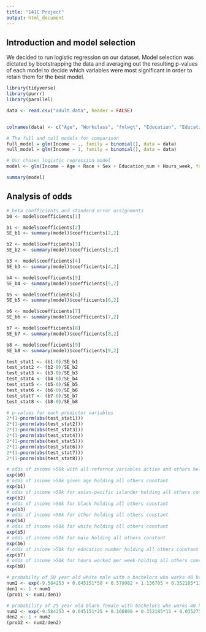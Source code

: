 ```yaml
---
title: "141C Project"
output: html_document
---
```

## Introduction and model selection

We decided to run logistic regression on our dataset. Model selection was dictated by bootstrapping the data and averaging out the resulting p-values of each model to decide which variables were most significant in order to retain them for the best model.


```r
library(tidyverse)
library(purrr)
library(parallel)

data <- read.csv("adult.data", header = FALSE)


colnames(data) <- c("Age", "Workclass", "fnlwgt", "Education", "Education_num", "Marital", "Occupation", "Relationship", "Race", "Sex", "Capital_gain", "Capital_loss", "Hours_week", "Country", "Income")

# The full and null models for comparison
full_model = glm(Income ~ ., family = binomial(), data = data)
null_model = glm(Income ~ 1, family = binomial(), data = data)

# Our chosen logistic regression model
model <- glm(Income ~ Age + Race + Sex + Education_num + Hours_week, family = binomial, data = data)

summary(model)

```

## Analysis of odds

```r
# beta coefficients and standard error assignments
b0 <- model$coefficients[1]

b1 <- model$coefficients[2]
SE_b1 <- summary(model)$coefficients[2,2]

b2 <- model$coefficients[3]
SE_b2 <- summary(model)$coefficients[3,2]

b3 <- model$coefficients[4]
SE_b3 <- summary(model)$coefficients[4,2]

b4 <- model$coefficients[5]
SE_b4 <- summary(model)$coefficients[5,2]

b5 <- model$coefficients[6]
SE_b5 <- summary(model)$coefficients[6,2]

b6 <- model$coefficients[7]
SE_b6 <- summary(model)$coefficients[7,2]

b7 <- model$coefficients[8]
SE_b7 <- summary(model)$coefficients[8,2]

b8 <- model$coefficients[9]
SE_b8 <- summary(model)$coefficients[9,2]

test_stat1 <- (b1-0)/SE_b1
test_stat2 <- (b2-0)/SE_b2
test_stat3 <- (b3-0)/SE_b3
test_stat4 <- (b4-0)/SE_b4
test_stat5 <- (b5-0)/SE_b5
test_stat6 <- (b6-0)/SE_b6
test_stat7 <- (b7-0)/SE_b7
test_stat8 <- (b8-0)/SE_b8

# p-values for each predictor variables
2*(1-pnorm(abs(test_stat1)))
2*(1-pnorm(abs(test_stat2)))
2*(1-pnorm(abs(test_stat3)))
2*(1-pnorm(abs(test_stat4)))
2*(1-pnorm(abs(test_stat5)))
2*(1-pnorm(abs(test_stat6)))
2*(1-pnorm(abs(test_stat7)))
2*(1-pnorm(abs(test_stat8)))


```


```r
# odds of income >50k with all refernce variables active and others held constant
exp(b0)
# odds of income >50k given age holding all others constant
exp(b1)
# odds of income >50k for asian-pacific islander holding all others constant
exp(b2)
# odds of income >50k for black holding all others constant
exp(b3)
# odds of income >50k for other holding all others constant
exp(b4)
# odds of income >50k for white holding all others constant
exp(b5)
# odds of income >50k for male holding all others constant
exp(b6)
# odds of income >50k for education number holding all others constant
exp(b7)
# odds of income >50k for hours worked per week holding all others constant
exp(b8)

```

```r
# probabilty of 50 year old white male with a bachelors who works 40 hours a week having income greater than 50k annually
num1 <- exp(-9.584253 + 0.045151*50 + 0.579982 + 1.136705 + 0.352185*13 + 0.035275*40)
den1 <- 1 + num1
(prob1 <- num1/den1)

# probability of 25 year old black female with bachelors who works 40 hours a week
num2 <- exp(-9.584253 + 0.045151*25 + 0.166809 + 0.352185*13 + 0.035275*40)
den2 <- 1 + num2
(prob2 <- num2/den2)
```

